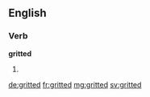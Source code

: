 ==English==

===Verb===
'''gritted'''

# {{en-past of|grit}}

[[de:gritted]]
[[fr:gritted]]
[[mg:gritted]]
[[sv:gritted]]
